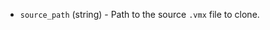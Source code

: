<!-- Code generated from the comments of the Config struct in builder/vmware/vmx/config.go; DO NOT EDIT MANUALLY -->

- `source_path` (string) - Path to the source `.vmx` file to clone.

<!-- End of code generated from the comments of the Config struct in builder/vmware/vmx/config.go; -->

